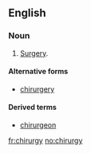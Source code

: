 ==English==

===Noun===
{{en-noun|chirurgies}}

# {{context|archaic}} [[surgery|Surgery]].

====Alternative forms====
* [[chirurgery]]

====Derived terms====
* [[chirurgeon]]

[[fr:chirurgy]]
[[no:chirurgy]]